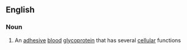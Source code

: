==English==

===Noun===
{{wikipedia}}
{{en-noun|-}}

#{{biochemistry}} An [[adhesive]] [[blood]] [[glycoprotein]] that has several [[cellular]] functions